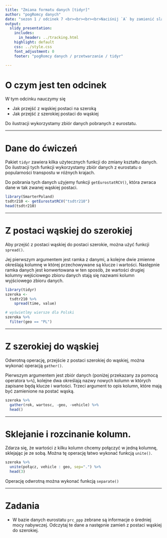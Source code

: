 ```yaml
---
title: "Zmiana formatu danych [tidyr]"
author: "pogRomcy danych"
date: "sezon 1 / odcinek 7 <br><br><br><br>Naciśnij `A` by zamienić slajdy na ciągły tekst. <br> Naciśnij `T` by wyświetlić spis treści."
output:
  slidy_presentation:
    includes:
      in_header: ../tracking.html
    highlight: default
    css: ../style.css
    font_adjustment: 0
    footer: "pogRomcy danych / przetwarzanie / tidyr"

---
```


# O czym jest ten odcinek

W tym odcinku nauczymy się

- Jak przejść z wąskiej postaci na szeroką
- Jak przejść z szerokiej postaci do wąskiej

Do ilustracji wykorzystamy zbiór danych pobranych z eurostatu.

---

# Dane do ćwiczeń

Pakiet `tidyr` zawiera kilka użytecznych funkcji do zmiany kształtu danych. 
Do ilustracji tych funkcji wykorzystamy zbiór danych z eurostatu o popularności transpostu w różnych krajach.

Do pobrania tych danych użyjemy funkcji `getEurostatRCV()`, która zwraca dane w tak zwanej wąskiej postaci.

```r
library(SmarterPoland)
tsdtr210 <- getEurostatRCV("tsdtr210")
head(tsdtr210)
```

---

# Z postaci wąskiej do szerokiej

Aby przejść z postaci wąskiej do postaci szerokie, można użyć funkcji `spread()`.

Jej pierwszym argumentem jest ramka z danymi, a kolejne dwie zmienne określają kolumnę w której przechowywane są klucze i wartości. Następnie ramka danych jest konwertowana w ten sposób, że wartości drugiej kolumny wejściowego zbioru danych stają się nazwami kolumn wyjściowego zbioru danych.

```r
library(tidyr)
szeroka <- 
  tsdtr210 %>%
    spread(time, value)

# wyświetlmy wiersze dla Polski
szeroka %>%
  filter(geo == "PL")
```

---

# Z szerokiej do wąskiej

Odwrotną operację, przejście z postaci szerokiej do wąskiej, można wykonać operacją `gather()`.

Pierwszym argumentem jest zbiór danych (poniżej przekazany za pomocą operatora `%>%`), kolejne dwa określają nazwy nowych kolumn w których zapisane będą klucze i wartości. Trzeci argument to opis kolumn, które mają być zamienione na postać wąską.


```r
szeroka %>% 
  gather(rok, wartosc, -geo, -vehicle) %>%
  head()
```

---

# Sklejanie i rozcinanie kolumn.

Zdarza się, że wartości z kilku kolumn chcemy połączyć w jedną kolumnę, sklejając je ze sobą.
Można tę operację łatwo wykonać funkcją `unite()`.

```r
szeroka %>%
  unite(połącz, vehicle : geo, sep=".") %>%
  head(3)
```

Operację odwrotną można wykonać funkcją `separate()`

---

# Zadania
* W bazie danych eurostatu `prc_ppp` zebrane są informacje o średniej mocy nabywczej.
Odczytaj te dane a następnie zamień z postaci wąskiej do szerokiej.


